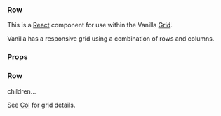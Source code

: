 

<Meta title="Row" component={Row} />

### Row

This is a [React](https://reactjs.org/) component for use within the Vanilla [Grid](https://docs.vanillaframework.io/patterns/grid/).

Vanilla has a responsive grid using a combination of rows and columns.

### Props

<ArgsTable of={Row} />

### Row

<Canvas>
  <Story name="Default">
    <Row>children...</Row>
  </Story>
</Canvas>

See [Col](/#/Col) for grid details.
